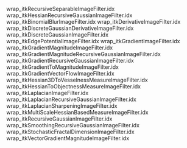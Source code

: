 wrap_itkRecursiveSeparableImageFilter.idx
wrap_itkHessianRecursiveGaussianImageFilter.idx
wrap_itkBinomialBlurImageFilter.idx
wrap_itkDerivativeImageFilter.idx
wrap_itkDiscreteGaussianDerivativeImageFilter.idx
wrap_itkDiscreteGaussianImageFilter.idx
wrap_itkEdgePotentialImageFilter.idx
wrap_itkGradientImageFilter.idx
wrap_itkGradientMagnitudeImageFilter.idx
wrap_itkGradientMagnitudeRecursiveGaussianImageFilter.idx
wrap_itkGradientRecursiveGaussianImageFilter.idx
wrap_itkGradientToMagnitudeImageFilter.idx
wrap_itkGradientVectorFlowImageFilter.idx
wrap_itkHessian3DToVesselnessMeasureImageFilter.idx
wrap_itkHessianToObjectnessMeasureImageFilter.idx
wrap_itkLaplacianImageFilter.idx
wrap_itkLaplacianRecursiveGaussianImageFilter.idx
wrap_itkLaplacianSharpeningImageFilter.idx
wrap_itkMultiScaleHessianBasedMeasureImageFilter.idx
wrap_itkRecursiveGaussianImageFilter.idx
wrap_itkSmoothingRecursiveGaussianImageFilter.idx
wrap_itkStochasticFractalDimensionImageFilter.idx
wrap_itkVectorGradientMagnitudeImageFilter.idx

